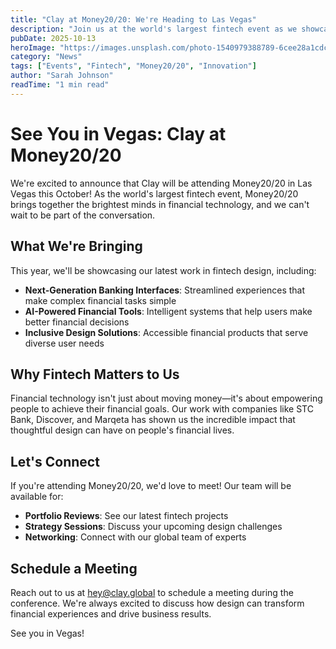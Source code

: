 ```yaml
---
title: "Clay at Money20/20: We're Heading to Las Vegas"
description: "Join us at the world's largest fintech event as we showcase our latest innovations in financial technology design."
pubDate: 2025-10-13
heroImage: "https://images.unsplash.com/photo-1540979388789-6cee28a1cdc9?w=800&h=400&fit=crop"
category: "News"
tags: ["Events", "Fintech", "Money20/20", "Innovation"]
author: "Sarah Johnson"
readTime: "1 min read"
---
```


# See You in Vegas: Clay at Money20/20

We're excited to announce that Clay will be attending Money20/20 in Las Vegas this October! As the world's largest fintech event, Money20/20 brings together the brightest minds in financial technology, and we can't wait to be part of the conversation.

## What We're Bringing

This year, we'll be showcasing our latest work in fintech design, including:

- **Next-Generation Banking Interfaces**: Streamlined experiences that make complex financial tasks simple
- **AI-Powered Financial Tools**: Intelligent systems that help users make better financial decisions
- **Inclusive Design Solutions**: Accessible financial products that serve diverse user needs

## Why Fintech Matters to Us

Financial technology isn't just about moving money—it's about empowering people to achieve their financial goals. Our work with companies like STC Bank, Discover, and Marqeta has shown us the incredible impact that thoughtful design can have on people's financial lives.

## Let's Connect

If you're attending Money20/20, we'd love to meet! Our team will be available for:

- **Portfolio Reviews**: See our latest fintech projects
- **Strategy Sessions**: Discuss your upcoming design challenges
- **Networking**: Connect with our global team of experts

## Schedule a Meeting

Reach out to us at hey@clay.global to schedule a meeting during the conference. We're always excited to discuss how design can transform financial experiences and drive business results.

See you in Vegas!
